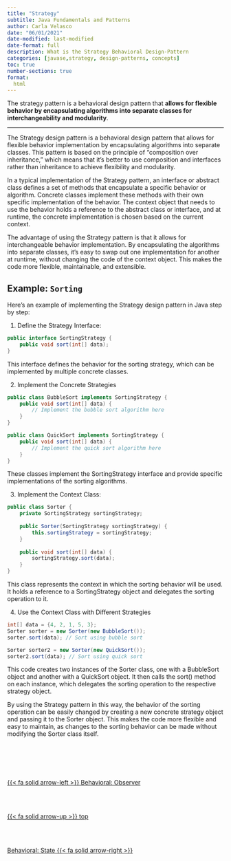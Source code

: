 ```yaml
---
title: "Strategy"
subtitle: Java Fundamentals and Patterns
author: Carla Velasco
date: "06/01/2021"
date-modified: last-modified
date-format: full
description: What is the Strategy Behavioral Design-Pattern
categories: [javase,strategy, design-patterns, concepts]
toc: true
number-sections: true
format:
  html
---
```


::: {.summary}
The strategy pattern is a behavioral design pattern that **allows for flexible behavior by encapsulating algorithms into separate classes for interchangeability and modularity**.
:::

---

The Strategy design pattern is a behavioral design pattern that allows for flexible behavior implementation by encapsulating algorithms into separate classes. This pattern is based on the principle of "composition over inheritance," which means that it's better to use composition and interfaces rather than inheritance to achieve flexibility and modularity.

In a typical implementation of the Strategy pattern, an interface or abstract class defines a set of methods that encapsulate a specific behavior or algorithm. Concrete classes implement these methods with their own specific implementation of the behavior. The context object that needs to use the behavior holds a reference to the abstract class or interface, and at runtime, the concrete implementation is chosen based on the current context.

The advantage of using the Strategy pattern is that it allows for interchangeable behavior implementation. By encapsulating the algorithms into separate classes, it's easy to swap out one implementation for another at runtime, without changing the code of the context object. This makes the code more flexible, maintainable, and extensible.


## Example: ``Sorting``

Here's an example of implementing the Strategy design pattern in Java step by step:

1. Define the Strategy Interface:

``` java 
public interface SortingStrategy {
    public void sort(int[] data);
}
```

This interface defines the behavior for the sorting strategy, which can be implemented by multiple concrete classes.


2. Implement the Concrete Strategies 

``` java 
public class BubbleSort implements SortingStrategy {
    public void sort(int[] data) {
        // Implement the bubble sort algorithm here
    }
}

public class QuickSort implements SortingStrategy {
    public void sort(int[] data) {
        // Implement the quick sort algorithm here
    }
}

```

These classes implement the SortingStrategy interface and provide specific implementations of the sorting algorithms.


3. Implement the Context Class:

``` java 
public class Sorter {
    private SortingStrategy sortingStrategy;
    
    public Sorter(SortingStrategy sortingStrategy) {
        this.sortingStrategy = sortingStrategy;
    }
    
    public void sort(int[] data) {
        sortingStrategy.sort(data);
    }
}

```
This class represents the context in which the sorting behavior will be used. It holds a reference to a SortingStrategy object and delegates the sorting operation to it.


4. Use the Context Class with Different Strategies

``` java 
int[] data = {4, 2, 1, 5, 3};
Sorter sorter = new Sorter(new BubbleSort());
sorter.sort(data); // Sort using bubble sort

Sorter sorter2 = new Sorter(new QuickSort());
sorter2.sort(data); // Sort using quick sort

```

This code creates two instances of the Sorter class, one with a BubbleSort object and another with a QuickSort object. It then calls the sort() method on each instance, which delegates the sorting operation to the respective strategy object.

By using the Strategy pattern in this way, the behavior of the sorting operation can be easily changed by creating a new concrete strategy object and passing it to the Sorter object. This makes the code more flexible and easy to maintain, as changes to the sorting behavior can be made without modifying the Sorter class itself.


<!--- navLinks -->
<br><br>
<div class=row>
<br>
<div class='column left previous'>
<br>
[{{< fa solid arrow-left >}} Behavioral: Observer](/javase/se-pattern-observer.qmd)
<br>
</div>
<br>
<div class='column center'>
<br>
[{{< fa solid arrow-up >}} top](#top)
<br>
</div>
<br>
<div class='column right next'>
<br>
[Behavioral: State  {{< fa solid arrow-right >}}](/javase/se-pattern-state.qmd)
<br>
</div>
<br>
</div>
